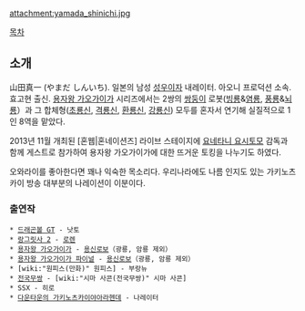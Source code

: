 attachment:yamada_shinichi.jpg

[[목차]]

== 소개 ==
山田真一 (やまだ しんいち). 일본의 남성 [[성우]]이자 내레이터. 아오니 프로덕션 소속. 효고현 출신. [[용자왕 가오가이가]] 시리즈에서는 2쌍의 [[쌍둥이]] 로봇([[빙룡]]&[[염룡]], [[풍룡]]&[[뇌룡]]）과 그 합체형([[초룡신]], [[격룡신]], [[환룡신]], [[강룡신]]) 모두를 혼자서 연기해 실질적으로 1인 8역을 맡았다.

2013년 11월 개최된 [혼웹|혼네이션즈] 라이브 스테이지에 [[요네타니 요시토모]] 감독과 함께 게스트로 참가하여 용자왕 가오가이가에 대한 뜨거운 토킹을 나누기도 하였다.

오와라이를 좋아한다면 꽤나 익숙한 목소리다. 우리나라에도 나름 인지도 있는 가키노츠카이 방송 대부분의 나레이션이 이분이다.
=== 출연작 ===
 * [[드래곤볼 GT]] - 낫토
 * [[랑그릿사 2]] - [[로렌(랑그릿사 2)|로렌]]
 * [[용자왕 가오가이가]] - [[용신로보]]（광룡, 암룡 제외）
 * [[용자왕 가오가이가 파이널]] - [[용신로보]]（광룡, 암룡 제외）
 * [wiki:"원피스(만화)" 원피스] - 부랑뉴
 * [[전국무쌍]] - [wiki:"시마 사콘(전국무쌍)" 시마 사콘]
 * SSX - 히로
 * [[다운타운의 가키노츠카이야아라헨데]] - 나레이터
